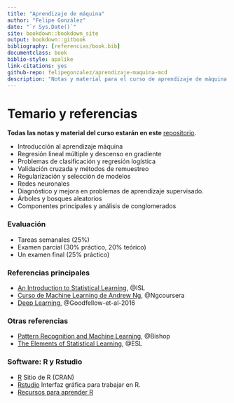 ```yaml
--- 
title: "Aprendizaje de máquina"
author: "Felipe González"
date: "`r Sys.Date()`"
site: bookdown::bookdown_site
output: bookdown::gitbook
bibliography: [referencias/book.bib]
documentclass: book
biblio-style: apalike
link-citations: yes
github-repo: felipegonzalez/aprendizaje-maquina-mcd
description: "Notas y material para el curso de aprendizaje de máquina (ITAM, 2019)"
---
```



# Temario y referencias {-}

**Todas las notas y material del curso estarán en este** [repositorio](https://github.com/felipegonzalez/aprendizaje-maquina-mcd-2019).

- Introducción al aprendizaje máquina
- Regresión lineal múltiple y descenso en gradiente
- Problemas de clasificación y regresión logística
- Validación cruzada y métodos de remuestreo
- Regularización y selección de modelos
- Redes neuronales
- Diagnóstico y mejora en problemas de aprendizaje supervisado.
- Árboles y bosques aleatorios
- Componentes principales y análisis de conglomerados

### Evaluación {-}

- Tareas semanales (25%)
- Examen parcial (30% práctico, 20% teórico)
- Un examen final (25% práctico)

### Referencias principales {-}

- [An Introduction to Statistical Learning](http://www-bcf.usc.edu/~gareth/ISL/), @ISL 
- [Curso de Machine Learning de Andrew Ng](https://www.coursera.org/learn/machine-learning), @Ngcoursera
- [Deep Learning](https://www.deeplearningbook.org/), @Goodfellow-et-al-2016

### Otras referencias {-}

- [Pattern Recognition and Machine Learning](http://www.springer.com/us/book/9780387310732), @Bishop
- [The Elements of Statistical Learning](https://web.stanford.edu/~hastie/ElemStatLearn/), @ESL

### Software: R y Rstudio {-}

- [R](https://cran.r-project.org) Sitio de R (CRAN)
- [Rstudio](https://www.rstudio.com/products/RStudio/) Interfaz gráfica para trabajar en R.
- [Recursos para aprender R](https://www.rstudio.com/online-learning/#R)

